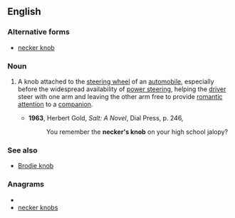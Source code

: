 ==English==

===Alternative forms===
* [[necker knob]]

===Noun===
{{en-noun|sg=[[necker]][['s]] [[knob]]}}

# {{context|idiom|slang|dated}} A knob attached to the [[steering wheel]] of an [[automobile]], especially before the widespread availability of [[power steering]], helping the [[driver]] steer with one arm and leaving the other arm free to provide [[romantic]] [[attention]] to a  [[companion]].
#* '''1963''', Herbert Gold, ''Salt: A Novel'', Dial Press, p. 246,
#*: You remember the '''necker's knob''' on your high school jalopy?

===See also===
* [[Brodie knob]]

===Anagrams===
* {{alphagram|bceekknnors}}
* [[necker knobs#English|necker knobs]]